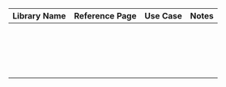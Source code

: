 | Library Name | Reference Page | Use Case | Notes |
| ----------- | ----------- | ----------- | ----------- |
|  |  |  |  |
|  |  |  |	|
|  |  |  |  |
|  |  |  |  |
|  |  |  |  |
|  |  |  |  |
|  |  |  |  |
|  |  |  |  |
|  |  |  |  |
|  |  |  |  |
|  |  |  |  |
|  |  |  |  |
|  |  |  |  |
|  |  |  |  |
|  |  |  |  |
|  |  |  |  |
|  |  |  |  |
|  |  |  |  |